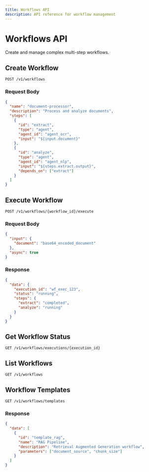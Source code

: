 ```yaml
---
title: Workflows API
description: API reference for workflow management
---
```


# Workflows API

Create and manage complex multi-step workflows.

## Create Workflow

```http
POST /v1/workflows
```

### Request Body

```json
{
  "name": "document-processor",
  "description": "Process and analyze documents",
  "steps": [
    {
      "id": "extract",
      "type": "agent",
      "agent_id": "agent_ocr",
      "input": "${input.document}"
    },
    {
      "id": "analyze",
      "type": "agent",
      "agent_id": "agent_nlp",
      "input": "${steps.extract.output}",
      "depends_on": ["extract"]
    }
  ]
}
```

## Execute Workflow

```http
POST /v1/workflows/{workflow_id}/execute
```

### Request Body

```json
{
  "input": {
    "document": "base64_encoded_document"
  },
  "async": true
}
```

### Response

```json
{
  "data": {
    "execution_id": "wf_exec_123",
    "status": "running",
    "steps": {
      "extract": "completed",
      "analyze": "running"
    }
  }
}
```

## Get Workflow Status

```http
GET /v1/workflows/executions/{execution_id}
```

## List Workflows

```http
GET /v1/workflows
```

## Workflow Templates

```http
GET /v1/workflows/templates
```

### Response

```json
{
  "data": [
    {
      "id": "template_rag",
      "name": "RAG Pipeline",
      "description": "Retrieval Augmented Generation workflow",
      "parameters": ["document_source", "chunk_size"]
    }
  ]
}
```